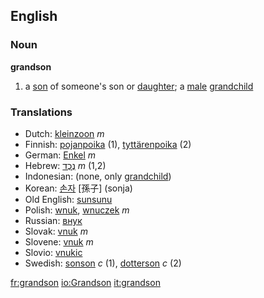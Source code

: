 ==English==
===Noun===
'''grandson'''
#a [[son]] of someone's son or [[daughter]]; a [[male]] [[grandchild]]
===Translations===
*Dutch: [[kleinzoon]] ''m''
*Finnish: [[pojanpoika]] (1), [[tyttärenpoika]] (2)
*German: [[Enkel]] ''m''
*Hebrew: [[נֶכֶד]] ''m'' (1,2)
*Indonesian: (none, only [[grandchild]])
*Korean: [[손자]] [孫子] (sonja)
*Old English: [[sunsunu]]
*Polish: [[wnuk]], [[wnuczek]] ''m''
*Russian: [[внук]]
*Slovak: [[vnuk#Slovak|vnuk]] ''m''
*Slovene: [[vnuk]] ''m''
*Slovio: [[vnukic]]
*Swedish: [[sonson]] ''c'' (1), [[dotterson]] ''c'' (2)
[[fr:grandson]]
[[io:Grandson]]
[[it:grandson]]